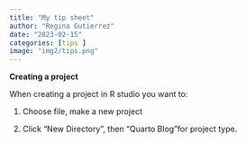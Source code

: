 ```yaml
---
title: "My tip sheet"
author: "Regina Gutierrez"
date: "2023-02-15"
categories: [tips ]
image: "img2/tips.png"
---
```




**Creating a project** 

When creating a project in R studio you want to: 
  
  1. Choose file, make a new project 
  
  2. Click "New Directory", then "Quarto             Blog"for project type. 
  
  
  
